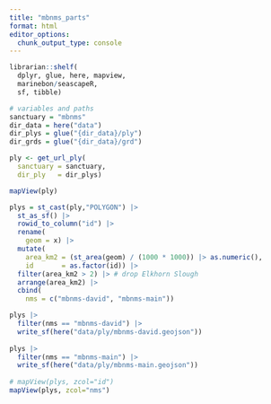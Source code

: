 ```yaml
---
title: "mbnms_parts"
format: html
editor_options: 
  chunk_output_type: console
---
```



```r
librarian::shelf(
  dplyr, glue, here, mapview, 
  marinebon/seascapeR, 
  sf, tibble)

# variables and paths
sanctuary = "mbnms"
dir_data = here("data")
dir_plys = glue("{dir_data}/ply")
dir_grds = glue("{dir_data}/grd")

ply <- get_url_ply(
  sanctuary = sanctuary,
  dir_ply   = dir_plys)

mapView(ply)

plys = st_cast(ply,"POLYGON") |> 
  st_as_sf() |> 
  rowid_to_column("id") |> 
  rename(
    geom = x) |> 
  mutate(
    area_km2 = (st_area(geom) / (1000 * 1000)) |> as.numeric(),
    id       = as.factor(id)) |> 
  filter(area_km2 > 2) |> # drop Elkhorn Slough
  arrange(area_km2) |> 
  cbind(
    nms = c("mbnms-david", "mbnms-main"))

plys |> 
  filter(nms == "mbnms-david") |> 
  write_sf(here("data/ply/mbnms-david.geojson"))
  
plys |> 
  filter(nms == "mbnms-main") |> 
  write_sf(here("data/ply/mbnms-main.geojson"))
  
# mapView(plys, zcol="id")
mapView(plys, zcol="nms")
```


